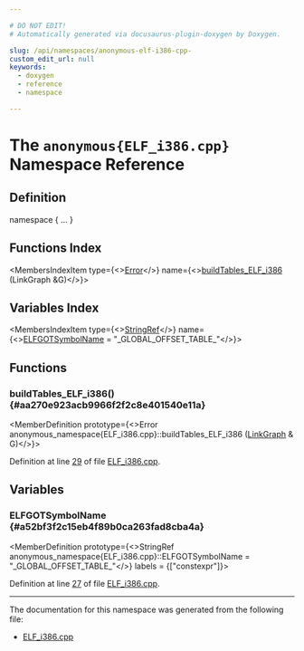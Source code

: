 ```yaml
---

# DO NOT EDIT!
# Automatically generated via docusaurus-plugin-doxygen by Doxygen.

slug: /api/namespaces/anonymous-elf-i386-cpp-
custom_edit_url: null
keywords:
  - doxygen
  - reference
  - namespace

---
```





# The `anonymous{ELF_i386.cpp}` Namespace Reference

<DoxygenPage pluginConfig={pluginConfig}>



## Definition

<CodeBlock>namespace &#123; ... &#125;</CodeBlock>

## Functions Index

<MembersIndex>

<MembersIndexItem
  type={<><a href="/docs/api/classes/llvm/error">Error</a></>}
  name={<><a href="#aa270e923acb9966f2f2c8e401540e11a">buildTables&#95;ELF&#95;i386</a> (LinkGraph &amp;G)</>}>
</MembersIndexItem>

</MembersIndex>

## Variables Index

<MembersIndex>

<MembersIndexItem
  type={<><a href="/docs/api/classes/llvm/stringref">StringRef</a></>}
  name={<><a href="#a52bf3f2c15eb4f89b0ca263fad8cba4a">ELFGOTSymbolName</a> = &quot;&#95;GLOBAL&#95;OFFSET&#95;TABLE&#95;&quot;</>}>
</MembersIndexItem>

</MembersIndex>


<SectionDefinition>

## Functions

### buildTables&#95;ELF&#95;i386() {#aa270e923acb9966f2f2c8e401540e11a}

<MemberDefinition
  prototype={<>Error anonymous&#95;namespace&#123;ELF&#95;i386.cpp&#125;::buildTables&#95;ELF&#95;i386 (<a href="/docs/api/classes/llvm/jitlink/linkgraph">LinkGraph</a> &amp; G)</>}>

Definition at line <a href="/docs/api/files/lib/lib/executionengine/lib/executionengine/jitlink/elf-i386-cpp/#l00029">29</a> of file <a href="/docs/api/files/lib/lib/executionengine/lib/executionengine/jitlink/elf-i386-cpp">ELF&#95;i386.cpp</a>.
</MemberDefinition>

</SectionDefinition>

<SectionDefinition>

## Variables

### ELFGOTSymbolName {#a52bf3f2c15eb4f89b0ca263fad8cba4a}

<MemberDefinition
  prototype={<>StringRef anonymous&#95;namespace&#123;ELF&#95;i386.cpp&#125;::ELFGOTSymbolName = &quot;&#95;GLOBAL&#95;OFFSET&#95;TABLE&#95;&quot;</>}
  labels = {["constexpr"]}>

Definition at line <a href="/docs/api/files/lib/lib/executionengine/lib/executionengine/jitlink/elf-i386-cpp/#l00027">27</a> of file <a href="/docs/api/files/lib/lib/executionengine/lib/executionengine/jitlink/elf-i386-cpp">ELF&#95;i386.cpp</a>.
</MemberDefinition>

</SectionDefinition>

<hr/>

The documentation for this namespace was generated from the following file:

<ul>
<li><a href="/docs/api/files/lib/lib/executionengine/lib/executionengine/jitlink/elf-i386-cpp">ELF_i386.cpp</a></li>
</ul>

</DoxygenPage>
